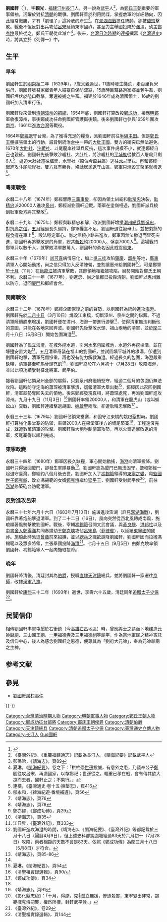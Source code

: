 {{Infobox Biography
|subject_name   = 劉國軒 
|image_name     = 
|image_size     = 
|image_caption  = 
|date_of_birth  = 1629年
|place_of_birth = [[大明|大明]][[福建等處承宣布政使司|福建]][[汀州府|汀州府]][[長汀縣|長汀縣]]（一說為[[武平县|武平县]]）
|date_of_death  = 1693年（63-64歲）
|place_of_death = {{flag|Qing dynasty}}[[直隸省|直隸地方]][[順天府|順天府]]
|occupation     = [[軍人|軍人]]
}}

'''劉國軒'''（{{bd|1629年||1693年|catIdx=L劉}}<ref>{{Cite web |url=http://www.fj.xinhuanet.com/zhkjw/2007-12/26/content_12053210.htm |title=中華客家網 |accessdate=2008-10-15 |archive-date=2008-10-18 |archive-url=https://web.archive.org/web/20081018185636/http://www.fj.xinhuanet.com/zhkjw/2007-12/26/content_12053210.htm |dead-url=no }}</ref>），字'''觀光'''，[[福建|福建]][[汀州|汀州]][[長汀|長汀]]人，另一說為[[武平县|武平]]人<ref>《臺灣外記》、《重纂福建通志》記載為長汀人，《閩海紀要》記載武平人</ref>，為[[鄭氏王朝|鄭氏王朝]]重要的軍事領袖，活躍於對抗[[清朝|清朝]]的戰爭。劉國軒善於利用間諜，掌握敵軍的詳細動向，因此經常戰勝，才有「劉怪子」這綽號的產生<ref name="劉怪子">彭孫貽，《靖海志》，頁89</ref>。在[[澎湖海戰|澎湖海戰]]擔任統帥，卻被[[施琅|施琅]]擊敗。戰後不但反對出兵攻佔[[呂宋|呂宋]]延續東寧國祚，甚至力主舉國投降於[[滿清|滿清]]，幼主[[鄭克塽|鄭克塽]]最終從之，鄭氏王朝從此滅亡<ref>夏琳，《[[閩海紀要|閩海紀要]]》，卷之下：「拱柱恐[[鄭克塽|世孫]]投誠，有意外之患，乃議奉公子[[鄭明|鄭明]]往攻呂宋，再造國家，以存鄭祀；世孫從之。輜重已移在船，會有傳其欲大掠而去者，國軒止之；不果行。」</ref>。後來，[[台灣日治時期|台灣日治時期]]的[[連橫_(歷史學家)|連橫]]撰寫《[[台灣通史|台灣通史]]》時，將其立於《列傳一》中。

==生平==
===早年===
劉國軒生於[[明朝|明]][[崇禎|崇禎]]二年（1629年），7歲父親過世，11歲時發生饑荒，走百里負米供母，劉國軒號召家鄉青年人結寨自保防流寇，15歲時匪幫路過家鄉並奪牛畜，劉國軒埋伏於隘口截擊，奪還被擄之牛畜。福建於1646年成為清國領土，16歲的劉國軒加入清軍行伍。

劉國軒後來做到[[清朝|清朝]][[漳州|漳州]]的[[把總|把總]]，1654年底，劉國軒打算改投[[鄭成功|鄭成功]]，接應[[明鄭|明鄭]]軍收復漳州，事後鄭成功任命劉國軒管護衛後鎮。後來劉國軒也參與1659年圍攻[[南京|南京]]、1661年[[鄭成功攻台之役|進攻台灣]]等戰役。

1664年[[鄭經|鄭經]]退守台灣，為了獲得充足的糧食，派劉國軒前往[[彰化市|半線]][[屯田|屯田]]。但是[[鄭氏王朝|鄭氏王朝]]擴張領土的行動，威脅到統治[[台中|台中]]一帶的[[大肚王國|大肚王國]]，雙方的衝突已無法避免。1670年[[大肚社|大肚社]]、[[沙轆社|沙轆社]]、斗尾龍岸社舉兵反抗，這次事件規模不小，就連鄭經自己也親征。劉國軒先後擊敗沙轆社、大肚社，將沙轆社的[[平埔族|平埔族]]從數百人屠殺只剩6人<ref>連橫，《臺灣通史·卷十五·撫墾志》，頁416</ref>，逼迫大肚社遷往[[埔里鎮|埔里]]，水里社（原位今[[龍井區|龍井區]]）逃往[[水里鄉|水-{里}-]]。再和鄭經一起進攻斗尾龍岸社，雙方互有勝負，殘餘居民退守山區，鄭軍只燒毀其聚落就撤退<ref>郁永和，《裨海紀遊·番境補遺》，頁56</ref>。

===粵東戰役===
永曆二十八年（1674年）鄭經響應[[三藩之亂|三藩事變]]，卻因為領土糾紛和[[耿精忠|耿精忠]]決裂，[[耿精忠|耿精忠]]派20000人進攻[[泉州|泉州]]，鄭經派劉國軒迎戰。兩軍在塗嶺相遇，劉國軒派兵繞到耿軍後方將其擊敗<ref>《靖海志》，頁76</ref>。

永曆二十九年（1675年）鄭經與耿精忠和解，改派劉國軒增援[[潮州|潮州]][[總兵|總兵]][[劉進忠|劉進忠]]，對抗[[尚之信|尚之信]]。[[五月|五月]]經過長久僵持，鄭軍糧食不足，劉國軒退往鱟母山，並把剩餘的糧食擺在車上<ref>《靖海志》，頁78</ref>，設法穩定軍心。尚之信繞小路來進攻，鄭軍因無法撤退而冒死突進，劉國軒再追擊敗退的尚軍，總共[[斬殺|斬殺]]約20000人、俘虜7000人<ref>鄭亦鄒，《鄭成功傳》，頁29</ref>。這場戰鬥鄭軍只以數千人，就擊敗清軍數萬人，劉國軒的勇名因此威震[[粵東|粵東]]。

永曆三十年（1676年）[[尚可喜|尚可喜]]病情惡化，加上[[吳三桂|吳三桂]]攻陷[[肇慶|肇慶]]、[[韶州|韶州]]等地，[[廣東|廣東]]清軍人心開始動搖，尚之信只得加入反清陣營，並割讓惠州給劉國軒<ref>《靖海志》，頁35</ref>。可是鄭軍於[[农历十月|十月]]（11月）在[[烏龍江|烏龍江]]被清軍擊敗，其餘領地相繼被攻陷，局勢開始對鄭氏王朝不利。永曆三十一年（1677年），劉進忠、尚之信都已投靠清朝，劉國軒以惠州難以防守，退回[[廈門|廈門]]和鄭經會合。

===閩南戰役===
永曆三十二年（1678年）鄭經企圖恢復之前的聲勢，以劉國軒為統帥進攻[[海澄|海澄]]。劉國軒先於[[二月十日|二月十日]]（3月10日）燒毀江東橋，切斷漳州、泉州之間的聯繫。不過清軍陸續趕來增援，劉國軒便在漳州、海澄一帶進行游擊<ref>江日昇，《臺灣外記》，頁333</ref>，使得清軍無法判斷他的意圖，只能在各地來回奔波。劉國軒先後擊敗水頭、祖山兩地的清軍，並於[[閏月|閏]]三月十八日（5月8日）開始包圍海澄<ref>劉國軒進攻海澄的時間，《靖海志》、《閩海紀要》、《臺灣外記》等都記載於三月十八日（陽曆4月9日），但上述史料都說圍城經過83天於六月初十（7月28日）攻陷，兩者相距的天數不會是83天。依照《鄭成功傳》為閏三月十八日（5月8日）才符合。</ref>。

劉國軒為了孤立海澄，在城外挖水道，引河水來包圍城池，水道外再挖壕溝，並在壕邊安置大炮<ref name="海澄">《靖海志》，頁85-86</ref>。[[五月|五月]]清軍奇襲在祖山的劉國軒，並試圖填平城外的壕溝，卻遭到劉國軒炮擊，清軍死傷慘重，再也沒有能力解救海澄。經過長久的包圍，海澄嚴重缺糧，清軍甚至吃馬骨頭充飢<ref name="海澄"/>，劉國軒終於在六月初十（7月28日）攻陷海澄，並以此項功績受封征北將軍、武平伯。

接著劉國軒佔領泉州全部的屬縣，只剩泉州府繼續堅守，經過二個月的包圍仍無法攻陷。這時防守定海的蕭琛被清軍擊潰，謊報清軍大舉出動<ref>夏琳，《閩海紀要》，頁54</ref>，鄭經因此召回劉國軒，清軍趁勢奪回失去的領地。後來鄭經發現真相，將蕭琛處死，再派劉國軒進攻漳州。九月十九日（11月3日）<ref>《清聖祖實錄選輯》，頁90/</ref>劉國軒率領20000人，和清軍在龍虎山（或叫蜈蚣山）交戰，劉國軒連續擊退胡圖、[[姚啟聖|姚啟聖]]兩隊，卻遭耿精忠擊敗<ref>《鄭成功傳》，頁34</ref>	。

永曆三十三年（1679年）劉國軒佔領果堂寨，和固守江東橋的姚啟聖對峙。劉國軒打算強化果堂寨的防禦，率領2000人在果堂寨後方的坂尾築寨<ref name="劉怪子"/>，工程還沒完成，就遭數萬清軍的攻擊。劉國軒靠大炮壓制清軍攻勢，再以火銃追擊敗退的清軍，坂尾寨得以順利完成。

=== 東寧政變 ===
永曆三十四年（1680年）鄭軍因長久缺糧，軍心開始動搖，[[海澄|海澄]]向清軍投降。劉國軒只得返回廈門，卻發生軍隊暴動<ref>《靖海志》，頁91</ref>，劉國軒認為廈門已無法固守，便和鄭經一起退守臺灣。鄭經約八個月後去世，劉國軒加入了[[馮錫範|馮錫範]]領導的[[東寧之變|東寧之變]]，殺[[監國|監國]][[世子|世子]][[鄭克臧|鄭克臧]]，改立馮錫範的女婿[[鄭克塽|鄭克塽]]繼位[[延平王|延平王]]，劉國軒受封武平侯<ref name="彰化縣志稿">《彰化縣志稿》：「十月，得施，克𡒉孤立無援，慘遭殺害，東寧變出非常，錫範擁克塽嗣襲，權爲所攬，封軒武平候。」</ref>，前往[[澎湖|澎湖]]修築砲台防範清軍。

=== 反對進攻呂宋 ===
永曆三十七年六月十六日（1683年7月10日）施琅進攻澎湖（詳見[[澎湖海戰|澎湖海戰]]），劉國軒靠著炮船擊退清軍。到了二十二日（16日），風向突然從西北風轉成南風，施琅順著風勢擊敗劉國軒。戰後，宰輔[[馮錫範|馮錫範]]召開文武會議，與[[黃良驥|黃良驥]]、[[洪邦柱|洪邦柱]]以及[[中書舍人|中書舍人]][[鄭得瀟|鄭得瀟]]共同奏請幼王[[鄭克塽|鄭克塽]]攻佔[[呂宋島|呂宋島]]（[[菲律賓|菲律賓]]），以延續[[東寧國|東寧國]]的國祚。施琅此時派遣[[曾蜚|曾蜚]]前來招撫，並以[[總兵|總兵]]之職欲誘降劉國軒，劉國軒因而拉攏馮錫範以及眾多將領，主張舉國投降[[滿清|滿清]]<ref>《臺灣外紀》，卷29</ref>。七月十五日（9月5日）由鄭克塽率領劉國軒、馮錫範等人一起向施琅投降。

===晚年===
劉國軒降清後，清廷封其為[[伯爵|伯爵]]，授職[[直隸|直隸]][[天津|天津鎮]]總兵，並將劉國軒一家遷往[[京師|京師]]，改隸[[漢軍八旗|漢軍八旗]]。

劉國軒於[[康熙|康熙]]三十二年（1693年）逝世，享壽六十五歲，清廷同年[[追贈|追贈]][[太子少保|太子少保]]<ref>《清聖祖實錄選輯》，頁144</ref>。

== 民間信仰 ==
相傳劉國軒率軍屯墾於右衝鎮（今[[高雄|高雄]][[右昌|右昌]]地區）時，曾應將士之請而卜地建造[[右昌元帥府|元帥爺廟]]、[[右昌三山國王府|三山國王廟]]、[[右昌一甲福德廟|一甲福德寺]]及[[右昌三甲福德祠|三甲福德祠]]等廟宇，作為當地軍民之精神寄託及信仰中心，後人為感念劉國軒之恩德，便尊其為「劉府大元帥」，奉為元帥爺廟之主神。

== 参考文献 ==
{{Reflist|2}}

== 參見 ==
* [[劉國軒屠村事件|劉國軒屠村事件]]

{{-}}
{{東寧王朝}}

{{DEFAULTSORT:Liu劉國軒}}
[[Category:台灣清治時期人物|Category:台灣清治時期人物]]
[[Category:明朝軍事人物|Category:明朝軍事人物]]
[[Category:鄭氏王朝人物|Category:鄭氏王朝人物]]
[[Category:鄭成功征台部將|Category:鄭成功征台部將]]
[[Category:鄭氏王朝侯爵|Category:鄭氏王朝侯爵]]
[[Category:清朝伯爵|Category:清朝伯爵]]
[[Category:天津鎮總兵|Category:天津鎮總兵]]
[[Category:清朝追赠太子少保|Category:清朝追赠太子少保]]
[[Category:臺灣通史立傳人物|Category:臺灣通史立傳人物]]
[[Category:长汀人|Category:长汀人]]
[[Category:劉姓|Guo國軒]]